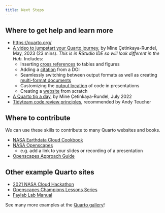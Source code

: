 ```yaml
---
title: Next Steps
---
```


## Where to get help and learn more

-   <https://quarto.org/>
-   [A video to jumpstart your Quarto journey](https://quarto.org/docs/blog/posts/2023-05-15-get-started/), by Mine Çetinkaya-Rundel, May, 2023 (23 mins). *This is in RStudio IDE so will look different in the Hub.* Includes:
    -   Inserting [cross references](https://quarto.org/docs/authoring/cross-references.html) to tables and figures
    -   Adding a [citation](https://quarto.org/docs/visual-editor/technical.html#citations) from a DOI
    -   Seamlessly switching between output formats as well as creating [multi-format documents](https://quarto.org/docs/output-formats/html-multi-format.html)
    -   Customizing the [output location](https://quarto.org/docs/presentations/revealjs/#output-location) of code in presentations
    -   Creating a [website](https://quarto.org/docs/websites/) from scratch
-   [A Quarto tip a day](https://mine-cetinkaya-rundel.github.io/quarto-tip-a-day/), by Mine Çetinkaya-Rundel, July 2022
-   [Tidyteam code review principles](https://code-review.tidyverse.org/), recommended by Andy Teucher

## Where to contribute

We can use these skills to contribute to many Quarto websites and books.

-   [NASA Earthdata Cloud Cookbook](https://nasa-openscapes.github.io/earthdata-cloud-cookbook/)
-   [NASA Openscapes](https://nasa-openscapes.github.io/)
    -   e.g. add a link to your slides or recording of a presentation
-   [Openscapes Approach Guide](https://openscapes.github.io/approach-guide/)

## Other example Quarto sites

-   [2021 NASA Cloud Hackathon](https://nasa-openscapes.github.io/2021-Cloud-Hackathon/)
-   [Openscapes Champions Lessons Series](https://openscapes.github.io/series)
-   [Faylab Lab Manual](https://thefaylab.github.io/lab-manual/)

See many more examples at the [Quarto gallery](https://quarto.org/docs/gallery/)!
